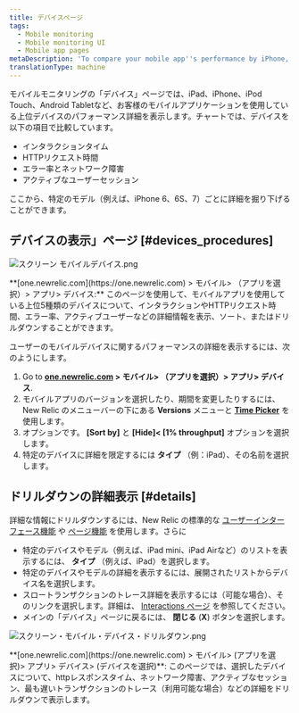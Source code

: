 ```yaml
---
title: デバイスページ
tags:
  - Mobile monitoring
  - Mobile monitoring UI
  - Mobile app pages
metaDescription: 'To compare your mobile app''s performance by iPhone, Android Tablet, manufacturer, etc.: From the New Relic menu bar, select Mobile > (app) > Mobile > Devices.'
translationType: machine
---
```


モバイルモニタリングの「デバイス」ページでは、iPad、iPhone、iPod Touch、Android Tabletなど、お客様のモバイルアプリケーションを使用している上位デバイスのパフォーマンス詳細を表示します。チャートでは、デバイスを以下の項目で比較しています。

* インタラクションタイム
* HTTPリクエスト時間
* エラー率とネットワーク障害
* アクティブなユーザーセッション

ここから、特定のモデル（例えば、iPhone 6、6S、7）ごとに詳細を掘り下げることができます。

## デバイスの表示」ページ [#devices_procedures]

![スクリーン モバイルデバイス.png](./images/screen-mobile-devices_0.png "スクリーン モバイルデバイス.png")

<figcaption>
  **[one.newrelic.com](https://one.newrelic.com) > モバイル> （アプリを選択）> アプリ> デバイス:** このページを使用して、モバイルアプリを使用している上位5種類のデバイスについて、インタラクションやHTTPリクエスト時間、エラー率、アクティブユーザーなどの詳細情報を表示、ソート、またはドリルダウンすることができます。
</figcaption>

ユーザーのモバイルデバイスに関するパフォーマンスの詳細を表示するには、次のようにします。

1. Go to **[one.newrelic.com](https://one.newrelic.com) > モバイル> （アプリを選択）> アプリ> デバイス**.
2. モバイルアプリのバージョンを選択したり、期間を変更したりするには、New Relic のメニューバーの下にある **Versions** メニューと [**Time Picker**](/docs/site/timepicker-setting-time-periods-to-view-data) を使用します。
3. オプションです。 **\[Sort by]** と **\[Hide]&lt; \[1% throughput]** オプションを選択します。
4. 特定のデバイスに詳細を限定するには **タイプ** （例：iPad）、その名前を選択します。

## ドリルダウンの詳細表示 [#details]

詳細な情報にドリルダウンするには、New Relic の標準的な [ユーザーインターフェース機能](/docs/accounts-partnerships/education/getting-started-new-relic/new-relic-user-interface) や [ページ機能](/docs/accounts-partnerships/education/getting-started-new-relic/standard-dashboard-features) を使用します。さらに

* 特定のデバイスやモデル（例えば、iPad mini、iPad Airなど）のリストを表示するには、 **タイプ** （例えば、iPad）を選択します。
* 特定のデバイスやモデルの詳細を表示するには、展開されたリストからデバイス名を選択します。
* スロートランザクションのトレース詳細を表示するには（可能な場合）、そのリンクを選択します。詳細は、 [Interactions ページ](/docs/mobile-monitoring-ui#interactions-timeline) を参照してください。
* メインの「デバイス」ページに戻るには、 **閉じる** (**X**) ボタンを選択します。

![スクリーン・モバイル・デバイス・ドリルダウン.png](./images/screen-mobile-devices-drilldown_0.png "スクリーン・モバイル・デバイス・ドリルダウン.png")

<figcaption>
  **[one.newrelic.com](https://one.newrelic.com) > モバイル> (アプリを選択)> アプリ> デバイス> (デバイスを選択)**: このページでは、選択したデバイスについて、httpレスポンスタイム、ネットワーク障害、アクティブなセッション、最も遅いトランザクションのトレース（利用可能な場合）などの詳細をドリルダウンで表示します。
</figcaption>